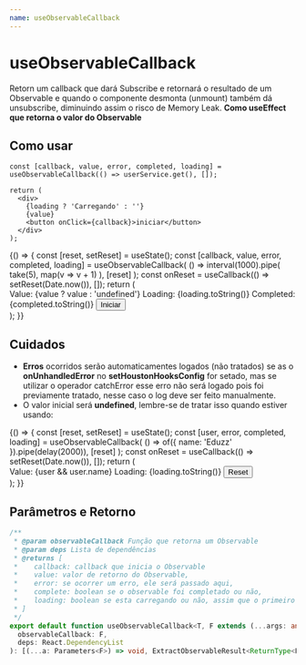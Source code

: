```yaml
---
name: useObservableCallback
---
```






# useObservableCallback

Retorn um callback que dará Subscribe e retornará o resultado de um Observable e quando o componente desmonta (unmount) também dá unsubscribe,
diminuindo assim o risco de Memory Leak. **Como useEffect que retorna o valor do Observable**

## Como usar

```tsx
const [callback, value, error, completed, loading] = useObservableCallback(() => userService.get(), []);

return (
  <div>
    {loading ? 'Carregando' : ''}
    {value}
    <button onClick={callback}>iniciar</button>
  </div>
);
```

<Playground>
  {() => {
    const [reset, setReset] = useState();
    const [callback, value, error, completed, loading] = useObservableCallback(
      () =>
        interval(1000).pipe(
          take(5),
          map(v => v + 1)
        ),
      [reset]
    );
    const onReset = useCallback(() => setReset(Date.now()), []);
    return (
      <div>
        <Typography>Value: {value ? value : 'undefined'}</Typography>
        <Typography>Loading: {loading.toString()}</Typography>
        <Typography marginBottom>Completed: {completed.toString()}</Typography>
        <Button onClick={callback}>Iniciar</Button>
      </div>
    );
  }}
</Playground>

## Cuidados

- **Erros** ocorridos serão automaticamentes logados (não tratados) se as o **onUnhandledError** no **setHoustonHooksConfig**
  for setado, mas se utilizar o operador catchError esse erro não será logado pois foi previamente tratado,
  nesse caso o log deve ser feito manualmente.
- O valor inicial será **undefined**, lembre-se de tratar isso quando estiver usando:

<Playground>
  {() => {
    const [reset, setReset] = useState();
    const [user, error, completed, loading] = useObservableCallback(
      () => of({ name: 'Eduzz' }).pipe(delay(2000)),
      [reset]
    );
    const onReset = useCallback(() => setReset(Date.now()), []);
    return (
      <div>
        <Typography>Value: {user && user.name}</Typography>
        <Typography>Loading: {loading.toString()}</Typography>
        <Button onClick={onReset} variant='text'>
          Reset
        </Button>
      </div>
    );
  }}
</Playground>

## Parâmetros e Retorno

```ts
/**
 * @param observableCallback Função que retorna um Observable
 * @param deps Lista de dependências
 * @returns [
 *    callback: callback que inicia o Observable
 *    value: valor de retorno do Observable,
 *    error: se ocorrer um erro, ele será passado aqui,
 *    complete: boolean se o observable foi completado ou não,
 *    loading: boolean se esta carregando ou não, assim que o primeiro valor vier ele será false
 * ]
 */
export default function useObservableCallback<T, F extends (...args: any[]) => Observable<T>>(
  observableCallback: F,
  deps: React.DependencyList
): [(...a: Parameters<F>) => void, ExtractObservableResult<ReturnType<F>>, any, boolean, boolean];
```
